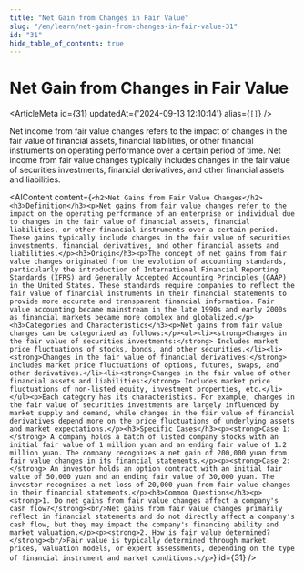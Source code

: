 ```yaml
---
title: "Net Gain from Changes in Fair Value"
slug: "/en/learn/net-gain-from-changes-in-fair-value-31"
id: "31"
hide_table_of_contents: true
---
```



# Net Gain from Changes in Fair Value

<ArticleMeta id={31} updatedAt={'2024-09-13 12:10:14'} alias={`[]`} />
<div className='border-solid border-b border-t-0 my-4 border-[var(--ifm-color-gray-300)]' />

Net income from fair value changes refers to the impact of changes in the fair value of financial assets, financial liabilities, or other financial instruments on operating performance over a certain period of time. Net income from fair value changes typically includes changes in the fair value of securities investments, financial derivatives, and other financial assets and liabilities.

<AIContent content={`<h2>Net Gains from Fair Value Changes</h2><h3>Definition</h3><p>Net gains from fair value changes refer to the impact on the operating performance of an enterprise or individual due to changes in the fair value of financial assets, financial liabilities, or other financial instruments over a certain period. These gains typically include changes in the fair value of securities investments, financial derivatives, and other financial assets and liabilities.</p><h3>Origin</h3><p>The concept of net gains from fair value changes originated from the evolution of accounting standards, particularly the introduction of International Financial Reporting Standards (IFRS) and Generally Accepted Accounting Principles (GAAP) in the United States. These standards require companies to reflect the fair value of financial instruments in their financial statements to provide more accurate and transparent financial information. Fair value accounting became mainstream in the late 1990s and early 2000s as financial markets became more complex and globalized.</p><h3>Categories and Characteristics</h3><p>Net gains from fair value changes can be categorized as follows:</p><ul><li><strong>Changes in the fair value of securities investments:</strong> Includes market price fluctuations of stocks, bonds, and other securities.</li><li><strong>Changes in the fair value of financial derivatives:</strong> Includes market price fluctuations of options, futures, swaps, and other derivatives.</li><li><strong>Changes in the fair value of other financial assets and liabilities:</strong> Includes market price fluctuations of non-listed equity, investment properties, etc.</li></ul><p>Each category has its characteristics. For example, changes in the fair value of securities investments are largely influenced by market supply and demand, while changes in the fair value of financial derivatives depend more on the price fluctuations of underlying assets and market expectations.</p><h3>Specific Cases</h3><p><strong>Case 1:</strong> A company holds a batch of listed company stocks with an initial fair value of 1 million yuan and an ending fair value of 1.2 million yuan. The company recognizes a net gain of 200,000 yuan from fair value changes in its financial statements.</p><p><strong>Case 2:</strong> An investor holds an option contract with an initial fair value of 50,000 yuan and an ending fair value of 30,000 yuan. The investor recognizes a net loss of 20,000 yuan from fair value changes in their financial statements.</p><h3>Common Questions</h3><p><strong>1. Do net gains from fair value changes affect a company's cash flow?</strong><br/>Net gains from fair value changes primarily reflect in financial statements and do not directly affect a company's cash flow, but they may impact the company's financing ability and market valuation.</p><p><strong>2. How is fair value determined?</strong><br/>Fair value is typically determined through market prices, valuation models, or expert assessments, depending on the type of financial instrument and market conditions.</p>`} id={31} />
